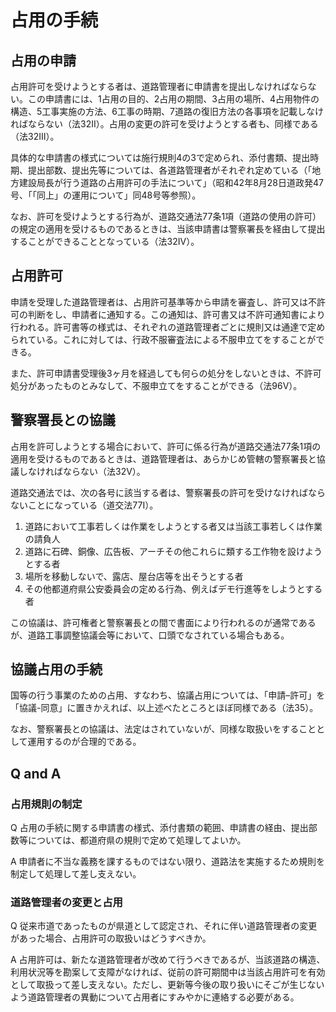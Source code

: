 
# 占用の手続

## 占用の申請

占用許可を受けようとする者は、道路管理者に申請書を提出しなければならない。この申請書には、1占用の目的、2占用の期間、3占用の場所、4占用物件の構造、5工事実施の方法、6工事の時期、7道路の復旧方法の各事項を記載しなければならない（法32Ⅱ）。占用の変更の許可を受けようとする者も、同様である（法32Ⅲ）。

具体的な申請書の様式については施行規則4の3で定められ、添付書類、提出時期、提出部数、提出先等については、各道路管理者がそれぞれ定めている（「地方建設局長が行う道路の占用許可の手法について」（昭和42年8月28日道政発47号、「「同上」の運用について」同48号等参照）。

なお、許可を受けようとする行為が、道路交通法77条1項（道路の使用の許可）の規定の適用を受けるものであるときは、当該申請書は警察署長を経由して提出することができることとなっている（法32IV）。

## 占用許可

申請を受理した道路管理者は、占用許可基準等から申請を審査し、許可又は不許可の判断をし、申請者に通知する。この通知は、許可書又は不許可通知書により行われる。許可書等の様式は、それぞれの道路管理者ごとに規則又は通達で定められている。これに対しては、行政不服審査法による不服申立てをすることができる。

また、許可申請書受理後3ヶ月を経過しても何らの処分をしないときは、不許可処分があったものとみなして、不服申立てをすることができる（法96V）。

## 警察署長との協議

占用を許可しようとする場合において、許可に係る行為が道路交通法77条1項の適用を受けるものであるときは、道路管理者は、あらかじめ管轄の警察署長と協議しなければならない（法32V）。

道路交通法では、次の各号に該当する者は、警察署長の許可を受けなければならないことになっている（道交法77I）。

1. 道路において工事若しくは作業をしようとする者又は当該工事若しくは作業の請負人
2. 道路に石碑、銅像、広告板、アーチその他これらに類する工作物を設けようとする者
3. 場所を移動しないで、露店、屋台店等を出そうとする者
4. その他都道府県公安委員会の定める行為、例えばデモ行進等をしようとする者

この協議は、許可権者と警察署長との間で書面により行われるのが通常であるが、道路工事調整協議会等において、口頭でなされている場合もある。

## 協議占用の手続

国等の行う事業のための占用、すなわち、協議占用については、「申請–許可」を「協議-同意」に置きかえれば、以上述べたところとほぼ同様である（法35）。

なお、警察署長との協議は、法定はされていないが、同様な取扱いをすることとして運用するのが合理的である。

## Q and A

### 占用規則の制定

Q 占用の手続に関する申請書の様式、添付書類の範囲、申請書の経由、提出部数等については、都道府県の規則で定めて処理してよいか。

A 申請者に不当な義務を課するものではない限り、道路法を実施するため規則を制定して処理して差し支えない。

### 道路管理者の変更と占用

Q 従来市道であったものが県道として認定され、それに伴い道路管理者の変更があった場合、占用許可の取扱いはどうすべきか。

A 占用許可は、新たな道路管理者が改めて行うべきであるが、当該道路の構造、利用状況等を勘案して支障がなければ、従前の許可期間中は当該占用許可を有効として取扱って差し支えない。ただし、更新等今後の取り扱いにそごが生じないよう道路管理者の異動について占用者にすみやかに連絡する必要がある。
